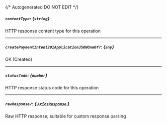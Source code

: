 {/* Autogenerated DO NOT EDIT  */}
##### `contentType`: *{`string`}*
HTTP response content type for this operation

---
##### `createPaymentIntent201ApplicationJSONOneOf?`: *{`any`}*
OK (Created)

---
##### `statusCode`: *{`number`}*
HTTP response status code for this operation

---
##### `rawResponse?`: [*{ `AxiosResponse` }*](https://axios-http.com/docs/res_schema)
Raw HTTP response; suitable for custom response parsing

